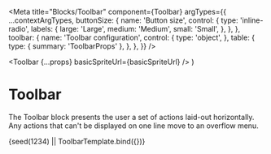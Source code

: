 


<Meta
  title="Blocks/Toolbar"
  component={Toolbar}
  argTypes={{
    ...contextArgTypes,
    buttonSize: {
      name: 'Button size',
      control: {
        type: 'inline-radio',
        labels: {
          large: 'Large',
          medium: 'Medium',
          small: 'Small',
        },
      },
    },
    toolbar: {
      name: 'Toolbar configuration',
      control: {
        type: 'object',
      },
      table: {
        type: { summary: 'ToolbarProps' },
      },
    },
  }}
/>

  <Toolbar {...props} basicSpriteUrl={basicSpriteUrl} />
)

# Toolbar

The Toolbar block presents the user a set of actions laid-out horizontally. Any actions that can't be displayed on one line move to an overflow menu.

<Canvas withSource="none">
  <Story
    name="Toolbar"
    args={{
      themeName: 'light',
      accentScheme: 'teams',
      toolbar: {
        items: [
          {
            type: 'action',
            actionId: 'font',
            label: 'Font',
            iconOnly: true,
            icon: 'text_font',
          },
          {
            type: 'action',
            actionId: 'code',
            label: 'Code',
            iconOnly: true,
            icon: 'code',
          },
          {
            type: 'action',
            actionId: 'fax',
            label: 'Fax',
            iconOnly: true,
            icon: 'fax',
          },
          {
            type: 'action',
            actionId: 'stack',
            label: 'Be responsive',
            iconOnly: false,
            icon: 'stack',
          },
          {
            type: 'action',
            actionId: 'paint',
            label: 'Be colorful',
            iconOnly: false,
            icon: 'paint_bucket',
          },
          {
            type: 'action',
            actionId: 'accessibility',
            label: 'Be inclusive',
            iconOnly: false,
            icon: 'accessibility',
          },
          {
            type: 'action',
            actionId: 'music',
            label: 'Music' /*, iconOnly: true, icon: 'music_note_2'*/,
          },
          {
            type: 'action',
            actionId: 'darts',
            label: 'Darts',
            iconOnly: true,
            icon: 'target_arrow',
          },
          {
            type: 'action',
            actionId: 'cat',
            label: 'Cat',
            iconOnly: true,
            icon: 'animal_cat',
          },
          {
            type: 'action',
            actionId: 'clock',
            label: 'Clock',
            iconOnly: false,
            icon: 'clock',
          },
          {
            type: 'action',
            actionId: 'origami',
            label: 'Origami',
            iconOnly: false,
            icon: 'send',
          },
          {
            type: 'action',
            actionId: 'quote',
            label: 'Quote',
            iconOnly: false,
            icon: 'text_quote',
          },
        ],
      },
    }}
  >
    {seed(1234) || ToolbarTemplate.bind({})}
  </Story>
</Canvas>

<ArgsTable story="Toolbar" />
